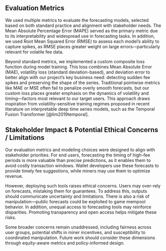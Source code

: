 ## Evaluation Metrics

We used multiple metrics to evaluate the forecasting models, selected based on both standard practice and alignment with stakeholder needs. The Mean Absolute Percentage Error (MAPE) served as the primary metric due to its interpretability and widespread use in forecasting tasks. In addition, we used Root Mean Squared Error (RMSE) to assess each model's ability to capture spikes, as RMSE places greater weight on large errors—particularly relevant for volatile fee data.

Beyond standard metrics, we implemented a custom composite loss function during model training. This loss combines Mean Absolute Error (MAE), volatility loss (standard deviation-based), and deviation error to better align with our project's key business need: detecting sudden fee spikes and preserving the shape of the series. Traditional pointwise metrics like MAE or MSE often fail to penalize overly smooth forecasts, but our custom loss places greater emphasis on the dynamics of volatility and timing—factors most relevant to our target users. This approach draws inspiration from volatility-sensitive training regimes proposed in recent literature on interpretable deep time series models, such as the Temporal Fusion Transformer [@lim2019temporal].

## Stakeholder Impact & Potential Ethical Concerns / Limitations

Our evaluation metrics and modeling choices were designed to align with stakeholder priorities. For end users, forecasting the timing of high-fee periods is more valuable than precise predictions, as it enables them to avoid costly transaction windows. Wallet developers use these forecasts to provide timely fee suggestions, while miners may use them to optimize revenue.

However, deploying such tools raises ethical concerns. Users may over-rely on forecasts, mistaking them for guarantees. To address this, outputs should communicate uncertainty and limitations. There is also a risk of manipulation—public forecasts could be exploited to game mempool behavior. In addition, unequal access to forecasting tools may reinforce disparities. Promoting transparency and open access helps mitigate these risks.

Some broader concerns remain unaddressed, including fairness across user groups, potential shifts in miner incentives, and susceptibility to coordinated manipulation. Future work should consider these dimensions through equity-aware metrics and policy-informed design.
